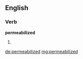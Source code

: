 ==English==

===Verb===
'''permeabilized'''

# {{en-past of|permeabilize}}

[[de:permeabilized]]
[[mg:permeabilized]]